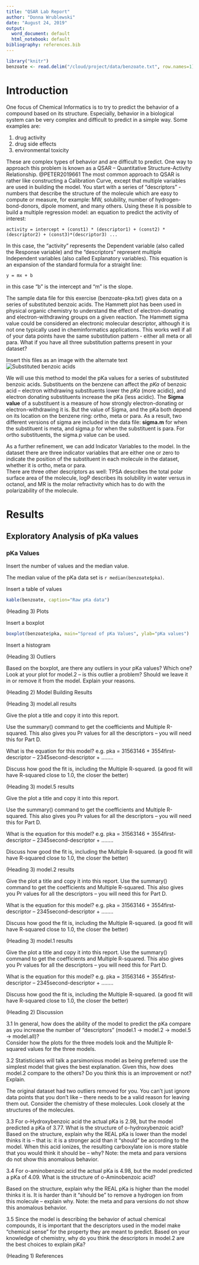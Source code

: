 ```yaml
---
title: "QSAR Lab Report"
author: "Donna Wrublewski"
date: "August 24, 2019"
output:
  word_document: default
  html_notebook: default
bibliography: references.bib
---
```


```r
library("knitr")
benzoate <- read.delim("/cloud/project/data/benzoate.txt", row.names=1)
```

# Introduction

One focus of Chemical Informatics is to try to predict the behavior of a compound based 
on its structure. Especially, behavior in a biological system can be very complex and 
difficult to predict in a simple way. Some examples are:

1. drug activity
2. drug side effects
3. environmental toxicity

These are complex types of behavior and are difficult to predict. One way to approach 
this problem is known as a QSAR – Quantitative Structure-Activity Relationship. @PETER2019661 The most common approach to QSAR is rather like constructing a Calibration 
Curve, except that multiple variables are used in building the model. You start with a 
series of “descriptors” - numbers that describe the structure of the
molecule which are easy to compute or measure, for example: MW, solubility, number of 
hydrogen- bond-donors, dipole moment, and many others. Using these it is possible to 
build a multiple regression model: an equation to predict the activity of interest:

`
activity = intercept + (const1) * (descriptor1) + (const2) * (descriptor2) + (const3)*(descriptor3) ...
`

In this case, the “activity” represents the Dependent variable (also called the Response variable) and the “descriptors” represent multiple Independent variables (also called Explanatory variables).  This equation is an expansion of the standard formula for a straight line:

`
y = mx + b
`

in this case “b” is the intercept and “m” is the slope.  

The sample data file for this exercise (benzoate-pka.txt) gives data on a series of 
substituted benzoic acids.  The Hammett plot has been used in physical organic chemistry 
to understand the effect of electron-donating and electron-withdrawing groups on a given 
reaction.  The Hammett sigma value could be considered an electronic molecular 
descriptor, although it is not one typically used in cheminformatics applications.
This works well if all of your data points have the same substitution pattern - either 
all meta or all para.  What if you have all three substitution patterns present in your 
dataset?  

Insert this files as an image with the alternate text
![Substituted benzoic acids](/cloud/project/images/bromo_benzoic_acids.png)

We will use this method to model the pKa values for a series of substituted benzoic 
acids. Substituents on the benzene can affect the *pKa* of benzoic acid – electron 
withdrawing substituents lower the _pKa_ (more acidic), and electron donating substituents 
increase the pKa (less acidic). The **Sigma value** of a substituent is a measure of how 
strongly electron-donating or electron-withdrawing it is. But the value of Sigma, and 
the pKa both depend on its location on the benzene ring: ortho, meta or para. As a 
result, two different versions of sigma are included in the data file:
__sigma.m__ for when the substituent is meta, and sigma.p for when the substituent 
is para. For ortho substituents, the sigma.p value can be used.

As a further refinement, we can add Indicator Variables to the model.  In the dataset 
there are three indicator variables that are either one or zero to indicate the position 
of the substituent in each molecule in the dataset, whether it is ortho, meta or para.  
There are three other descriptors as well: TPSA describes the total polar surface area 
of the molecule, logP describes its solubility in water versus in octanol, and MR is the 
molar refractivity which has to do with the polarizability of the molecule.

# Results

## Exploratory Analysis of pKa values

### pKa Values

Insert the number of values and the median value.

The median value of the pKa data set is `r median(benzoate$pka)`.



Insert a table of values

```r
kable(benzoate, caption="Raw pKa data")
```


(Heading 3) Plots

Insert a boxplot

```r
boxplot(benzoate$pka, main="Spread of pKa Values", ylab="pKa values")
```

Insert a histogram

(Heading 3) Outliers

Based on the boxplot, are there any outliers in your pKa values? Which one?
Look at your plot for model.2 – is this outlier a problem?  Should we leave it in or 
remove it from the model.  Explain your reasons.

(Heading 2) Model Building Results

(Heading 3)  model.all results

Give the plot a title and copy it into this report.

Use the summary() command to get the coefficients and Multiple R-squared. 
This also gives you Pr values for all the descriptors – you will need this for Part D.

What is the equation for this model?
e.g.  pka = 31563146  + 3554first-descriptor – 2345second-descriptor + ……..

Discuss how good the fit is, including the Multiple R-squared.
(a good fit will have R-squared close to 1.0, the closer the better)

(Heading 3) model.5 results

Give the plot a title and copy it into this report.

Use the summary() command to get the coefficients and Multiple R-squared. 
This also gives you Pr values for all the descriptors – you will need this for Part D.

What is the equation for this model?
e.g.  pka = 31563146  + 3554first-descriptor – 2345second-descriptor + ……..

Discuss how good the fit is, including the Multiple R-squared.
(a good fit will have R-squared close to 1.0, the closer the better)

(Heading 3)  model.2 results

Give the plot a title and copy it into this report.
Use the summary() command to get the coefficients and Multiple R-squared. 
This also gives you Pr values for all the descriptors – you will need this for Part D.

What is the equation for this model?
e.g.  pka = 31563146  + 3554first-descriptor – 2345second-descriptor + ……..

Discuss how good the fit is, including the Multiple R-squared.
(a good fit will have R-squared close to 1.0, the closer the better)

(Heading 3)  model.1 results

Give the plot a title and copy it into this report.
Use the summary() command to get the coefficients and Multiple R-squared. 
This also gives you Pr values for all the descriptors – you will need this for Part D.

What is the equation for this model?
e.g.  pka = 31563146  + 3554first-descriptor – 2345second-descriptor + ……..

Discuss how good the fit is, including the Multiple R-squared.
(a good fit will have R-squared close to 1.0, the closer the better)

(Heading 2) Discussion

3.1
In general, how does the ability of the model to predict the pKa compare as you 
increase the number of “descriptors” (model.1 → model.2  → model.5 → model.all)?  
Consider how the plots for the three models look and the Multiple R-squared values for 
the three models.

3.2
Statisticians will talk a parsimonious model as being preferred:  use the simplest 
model that gives the best explanation. Given this, how does model.2 compare to the 
others?  Do you think this is an improvement or not? Explain.

The original dataset had two outliers removed for you. You can't just ignore data points 
that you don't like – there needs to be a valid reason for leaving them out. Consider 
the chemistry of these molecules.  Look closely at the structures of the molecules.

3.3 
For o-Hydroxybenzoic acid the actual pKa is 2.98, but the model predicted a pKa of 
3.77. What is the structure of o-hydroxybenzoic acid? Based on the structure, explain 
why the REAL pKa is lower than the model thinks it is – that is: it is a stronger acid than it “should” be according to the model. When this acid ionizes, the resulting carboxylate ion is more stable that you would think it should be – why?
Note: the meta and para versions do not show this anomalous behavior.

3.4
For o-aminobenzoic acid the actual pKa is 4.98, but the model predicted a pKa of 4.09. What is the structure of o-Aminobenzoic acid?

Based on the structure, explain why the REAL pKa is higher than the model thinks it is. 
It is harder than it “should be” to remove a hydrogen ion from this molecule – explain
why.
Note: the meta and para versions do not show this anomalous behavior.

3.5
Since the model is describing the behavior of actual chemical compounds, it is important 
that the descriptors used in the model make "chemical sense" for the property they are 
meant to predict. Based on your knowledge of chemistry, why do you think the descriptors 
in model.2 are the best choices to explain pKa?

(Heading 1) References

